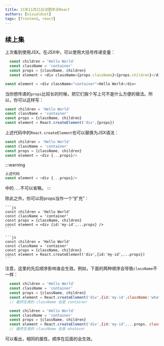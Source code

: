 ```yaml
---
title: 21年11月21日试图学点React
authors: [visualdust]
tags: [frontend, react]
---
```



## 续上集

上次看到使用JSX。在JSX中，可以使用大括号传递变量：


<Tabs groupId="form0">
  <TabItem value="使用大括号传递值" default>

  ```js
    const children = 'Hello World'
    const className = 'container'
    const props = {className, children}
    const element = <div className={props.className}>{props.children}</div>
  ```

  </TabItem>
  <TabItem value="等效代码">

  ```js
  const element = <div className="container">Hello World</div>
  ```

  </TabItem>
</Tabs>

当你想传递的`props`比较长的时候，把它们挨个写上可不是什么方便的做法。所以，你可以这样写：

<!--truncate-->

```js
const children = 'Hello World'
const className = 'container'
const props = {className, children}
const element = React.createElement('div',{props})
```

上述代码中的`React.createElement`也可以替换为JSX语法：

```js
const children = 'Hello World'
const className = 'container'
const props = {className, children}
const element = <div {...props}/>
```

:::warning
```js
上述代码
const element = <div {...props}/>
```
中的`...`不可以省略。
:::

除此之外，你可以将props当作一个“扩充”：

<Tabs groupId="form1">
  <TabItem value="使用JSX" default>

    ```js
    const children = 'Hello World'
    const className = 'container'
    const props = {className, children}
    const element = <div {id:'my-id',...props} />
    ```

  </TabItem>
  <TabItem value="不使用JSX">

    ```js
    const children = 'Hello World'
    const className = 'container'
    const props = {className, children}
    const element = React.createElement('div',{id:'my-id',...props})
    ```

  </TabItem>
</Tabs>

注意，这里的先后顺序影响谁会生效。例如，下面的两种顺序会导致`className`不一样：

<Tabs groupId="form2">
  <TabItem value="第一种顺序" default>

  ```js
    const children = 'Hello World'
    const className = 'container'
    const props = {className, children}
    const element = React.createElement('div',{id:'my-id',className:'whatever',...props})
    // 最终生效的 className 会是 container
  ```

  </TabItem>
  <TabItem value="第二种顺序">

  ```js
    const children = 'Hello World'
    const className = 'container'
    const props = {className, children}
    const element = React.createElement('div',{id:'my-id',...props, className:'whatever'})
    // 最终生效的 className 会是 whatever
  ```

  </TabItem>
</Tabs>

可以看出，相同的属性，顺序在后面的会生效。